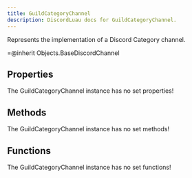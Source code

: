 ```yaml
---
title: GuildCategoryChannel
description: DiscordLuau docs for GuildCategoryChannel.
---
```

[//]: # (This file was automatically compiled through the Generator luau code under this repository)
[//]: # (if you want to edit the documentation of discord-luau, please write changes)
[//]: # (to the discord-luau repository itself, we extract the comments from discord-luau and translate)
[//]: # (them into markdown files that Nextra can interpret!)

[//]: # (----- DOCUMENT IMPORTS ----- )


[//]: # (----- DOCUMENT DESCRIPTION ----- )

Represents the implementation of a Discord Category channel.

=@inherit Objects.BaseDiscordChannel

[//]: # (----- DOCUMENT PROPERTIES ----- )

## Properties

The GuildCategoryChannel instance has no set properties!

[//]: # (----- DOCUMENT METHODS ----- )

## Methods

The GuildCategoryChannel instance has no set methods!

[//]: # (----- DOCUMENT FUNCTIONS ----- )

## Functions

The GuildCategoryChannel instance has no set functions!

